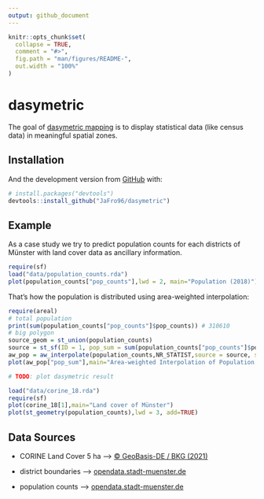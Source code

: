 ```yaml
---
output: github_document
---
```


```r
knitr::opts_chunk$set(
  collapse = TRUE,
  comment = "#>",
  fig.path = "man/figures/README-",
  out.width = "100%"
)
```

# dasymetric

<!-- badges: start -->
<!-- badges: end -->

The goal of [dasymetric mapping](https://en.wikipedia.org/wiki/Dasymetric_map) is to display statistical data (like census data) in meaningful spatial zones. 

## Installation

And the development version from [GitHub](https://github.com/) with:

``` r
# install.packages("devtools")
devtools::install_github("JaFro96/dasymetric")
```
## Example

As a case study we try to predict population counts for each districts of Münster with land cover data as ancillary information.

```r
require(sf)
load("data/population_counts.rda")
plot(population_counts["pop_counts"],lwd = 2, main="Population (2018)")
```

That's how the population is distributed using area-weighted interpolation:

```r
require(areal)
# total population
print(sum(population_counts["pop_counts"]$pop_counts)) # 310610
# big polygon
source_geom = st_union(population_counts)
source = st_sf(ID = 1, pop_sum = sum(population_counts["pop_counts"]$pop_counts), source_geom)
aw_pop = aw_interpolate(population_counts,NR_STATIST,source = source, sid = ID,weight = "sum", extensive = "pop_sum", output = "sf")
plot(aw_pop["pop_sum"],main="Area-weighted Interpolation of Population (2018)")
```

```r
# TODO: plot dasymetric result
```


```r
load("data/corine_18.rda")
require(sf)
plot(corine_18[1],main="Land cover of Münster")
plot(st_geometry(population_counts),lwd = 3, add=TRUE)
```

## Data Sources
- CORINE Land Cover 5 ha --> [© GeoBasis-DE / BKG (2021)](https://gdz.bkg.bund.de/index.php/default/catalog/product/view/id/1071/s/corine-land-cover-5-ha-stand-2018-clc5-2018/category/8/?___store=default)

- district boundaries --> [opendata.stadt-muenster.de](https://opendata.stadt-muenster.de/dataset/geokoordinaten-der-stadtteil-grenzen-geometriedaten-der-kleinr%C3%A4umigen-gebietsgliederung)

- population counts --> [opendata.stadt-muenster.de](opendata.stadt-muenster.de)
